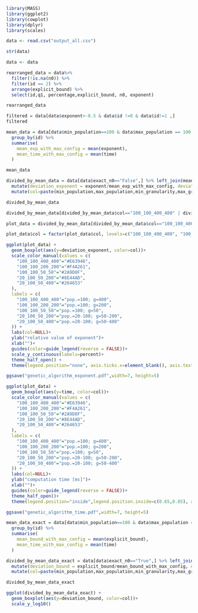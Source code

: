 ```r
library(MASS)
library(ggplot2)
library(cowplot)
library(dplyr)
library(scales)
```


```r
data <- read.csv("output_all.csv")

str(data)

data <- data
```

```r
rearranged_data = data%>% 
  filter(!is.na(n0)) %>%
  filter(id == 2) %>%
  arrange(explicit_bound) %>%
  select(id,q1, percentage,explicit_bound, n0, exponent) 

rearranged_data
```

```r
filtered = data[data$exponent>-0.5 & data$id !=0 & data$id!=1 ,]
filtered
```

```r
mean_data = data[data$min_population==100 & data$max_population == 100 & data$min_granularity ==400 & data$max_granularity==400 & data$exact_n0=='False',] %>%
  group_by(id) %>%
  summarise(
    mean_exp_with_max_config = mean(exponent),
    mean_time_with_max_config = mean(time)
  )
```

```r
mean_data
```


```r
divided_by_mean_data = data[data$exact_n0=="False",] %>% left_join(mean_data, by="id") %>%
  mutate(deviation_exponent = exponent/mean_exp_with_max_config, deviation_time = time/mean_time_with_max_config) %>%select(id, num_generations, min_population, max_population, min_granularity, max_granularity, deviation_exponent, deviation_time, time) %>%
  mutate(col=paste(min_population,max_population,min_granularity,max_granularity, sep="_"))

divided_by_mean_data

divided_by_mean_data[divided_by_mean_data$col=="100_100_400_400" | divided_by_mean_data$col=="100_100_200_200" | divided_by_mean_data$col=="100_100_50_50",]
```


```r
plot_data = divided_by_mean_data[divided_by_mean_data$col=="100_100_400_400" | divided_by_mean_data$col=="100_100_200_200" | divided_by_mean_data$col=="100_100_50_50" | divided_by_mean_data$col=="20_100_50_400" | divided_by_mean_data$col=="20_100_50_200",]

plot_data$col = factor(plot_data$col, levels=c("100_100_400_400", "100_100_200_200","100_100_50_50","20_100_50_200","20_100_50_400"))

ggplot(plot_data) + 
  geom_boxplot(aes(y=deviation_exponent, color=col))+
  scale_color_manual(values = c(
    "100_100_400_400"="#E63946",
    "100_100_200_200"="#F4A261",
    "100_100_50_50"="#2A9D8F",
    "20_100_50_200"="#8E44AD",
    "20_100_50_400"="#264653"
  ),
  labels = c(
    "100_100_400_400"="pop.=100; g=400",
    "100_100_200_200"="pop.=100; g=200",
    "100_100_50_50"="pop.=100; g=50",
    "20_100_50_200"="pop.=20-100; g=50-200",
    "20_100_50_400"="pop.=20-100; g=50-400"
  )) +
  labs(col=NULL)+
  ylab("relative value of exponent")+
  xlab("")+
  guides(color=guide_legend(reverse = FALSE))+
  scale_y_continuous(labels=percent)+
  theme_half_open() +
  theme(legend.position="none", axis.ticks.x=element_blank(), axis.text.x=element_blank())

ggsave("genetic_algorithm_exponent.pdf",width=7, height=5)
```

```r
ggplot(plot_data) + 
  geom_boxplot(aes(y=time, color=col))+
  scale_color_manual(values = c(
    "100_100_400_400"="#E63946",
    "100_100_200_200"="#F4A261",
    "100_100_50_50"="#2A9D8F",
    "20_100_50_200"="#8E44AD",
    "20_100_50_400"="#264653"
  ),
  labels = c(
    "100_100_400_400"="pop.=100; g=400",
    "100_100_200_200"="pop.=100; g=200",
    "100_100_50_50"="pop.=100; g=50",
    "20_100_50_200"="pop.=20-100; g=50-200",
    "20_100_50_400"="pop.=20-100; g=50-400"
  )) +
  labs(col=NULL)+
  ylab("computation time [ms]")+
  xlab("")+
  guides(color=guide_legend(reverse = FALSE))+
  theme_half_open()+
  theme(legend.position="inside",legend.position.inside=c(0.65,0.85), axis.ticks.x=element_blank(), axis.text.x=element_blank())

ggsave("genetic_algorithm_time.pdf",width=7, height=5)
```

```r
mean_data_exact = data[data$min_population==100 & data$max_population == 100 & data$min_granularity ==400 & data$max_granularity==400 & data$exact_n0=='True',] %>%
  group_by(id) %>%
  summarise(
    mean_bound_with_max_config = mean(explicit_bound),
    mean_time_with_max_config = mean(time)
  )
```


```r
divided_by_mean_data_exact = data[data$exact_n0=="True",] %>% left_join(mean_data_exact, by="id") %>%
  mutate(deviation_bound = explicit_bound/mean_bound_with_max_config, deviation_time = time/mean_time_with_max_config) %>%select(id, num_generations, min_population, max_population, min_granularity, max_granularity, deviation_bound, deviation_time) %>%
  mutate(col=paste(min_population,max_population,min_granularity,max_granularity, sep="_"))

divided_by_mean_data_exact
```

```r
ggplot(divided_by_mean_data_exact) + 
  geom_boxplot(aes(y=deviation_bound, color=col))+
  scale_y_log10()
```
